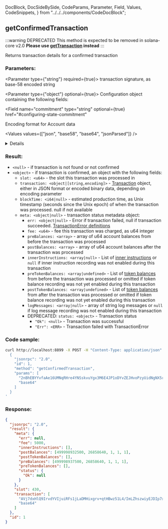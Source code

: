   DocBlock,
  DocSideBySide,
  CodeParams,
  Parameter,
  Field,
  Values,
  CodeSnippets,
} from "../../../components/CodeDocBlock";

<DocBlock>

## getConfirmedTransaction

:::warning DEPRECATED
This method is expected to be removed in solana-core v2.0
**Please use [getTransaction](#gettransaction) instead**
:::

Returns transaction details for a confirmed transaction

<DocSideBySide>

<CodeParams>

### Parameters:

<Parameter type={"string"} required={true}>
  transaction signature, as base-58 encoded string
</Parameter>

<Parameter type={"object"} optional={true}> 
Configuration object containing the following fields:

<Field
  name="commitment"
  type="string"
  optional={true}
  href="#configuring-state-commitment"
></Field>

<Field name="encoding" defaultValue="json" type="string" optional={true} href="#parsed-responses">

Encoding format for Account data

<Values values={["json", "base58", "base64", "jsonParsed"]} />

<details>

- `base58` is slow and limited to less than 129 bytes of Account data.
- `jsonParsed` encoding attempts to use program-specific instruction parsers
  to return more human-readable and explicit data in the `transaction.message.instructions` list.
- If `jsonParsed` is requested but a parser cannot be found, the instruction
  falls back to regular `json` encoding (`accounts`, `data`, and `programIdIndex` fields).

</details>

</Field>

</Parameter>

### Result:

- `<null>` - if transaction is not found or not confirmed
- `<object>` - if transaction is confirmed, an object with the following fields:
  - `slot: <u64>` - the slot this transaction was processed in
  - `transaction: <object|[string,encoding]>` - [Transaction](#transaction-structure) object, either in JSON format or encoded binary data, depending on encoding parameter
  - `blockTime: <i64|null>` - estimated production time, as Unix timestamp (seconds since the Unix epoch) of when the transaction was processed. null if not available
  - `meta: <object|null>` - transaction status metadata object:
    - `err: <object|null>` - Error if transaction failed, null if transaction succeeded. [TransactionError definitions](https://docs.rs/solana-sdk/VERSION_FOR_DOCS_RS/solana_sdk/transaction/enum.TransactionError.html)
    - `fee: <u64>` - fee this transaction was charged, as u64 integer
    - `preBalances: <array>` - array of u64 account balances from before the transaction was processed
    - `postBalances: <array>` - array of u64 account balances after the transaction was processed
    - `innerInstructions: <array|null>` - List of [inner instructions](#inner-instructions-structure) or `null` if inner instruction recording was not enabled during this transaction
    - `preTokenBalances: <array|undefined>` - List of [token balances](#token-balances-structure) from before the transaction was processed or omitted if token balance recording was not yet enabled during this transaction
    - `postTokenBalances: <array|undefined>` - List of [token balances](#token-balances-structure) from after the transaction was processed or omitted if token balance recording was not yet enabled during this transaction
    - `logMessages: <array|null>` - array of string log messages or `null` if log message recording was not enabled during this transaction
    - DEPRECATED: `status: <object>` - Transaction status
      - `"Ok": <null>` - Transaction was successful
      - `"Err": <ERR>` - Transaction failed with TransactionError

</CodeParams>

<CodeSnippets>

### Code sample:

```bash
curl http://localhost:8899 -X POST -H "Content-Type: application/json" -d '
  {
    "jsonrpc": "2.0",
    "id": 1,
    "method": "getConfirmedTransaction",
    "params": [
      "2nBhEBYYvfaAe16UMNqRHre4YNSskvuYgx3M6E4JP1oDYvZEJHvoPzyUidNgNX5r9sTyN1J9UxtbCXy2rqYcuyuv",
      "base64"
    ]
  }
'
```

### Response:

```json
{
  "jsonrpc": "2.0",
  "result": {
    "meta": {
      "err": null,
      "fee": 5000,
      "innerInstructions": [],
      "postBalances": [499998932500, 26858640, 1, 1, 1],
      "postTokenBalances": [],
      "preBalances": [499998937500, 26858640, 1, 1, 1],
      "preTokenBalances": [],
      "status": {
        "Ok": null
      }
    },
    "slot": 430,
    "transaction": [
      "AVj7dxHlQ9IrvdYVIjuiRFs1jLaDMHixgrv+qtHBwz51L4/ImLZhszwiyEJDIp7xeBSpm/TX5B7mYzxa+fPOMw0BAAMFJMJVqLw+hJYheizSoYlLm53KzgT82cDVmazarqQKG2GQsLgiqktA+a+FDR4/7xnDX7rsusMwryYVUdixfz1B1Qan1RcZLwqvxvJl4/t3zHragsUp0L47E24tAFUgAAAABqfVFxjHdMkoVmOYaR1etoteuKObS21cc1VbIQAAAAAHYUgdNXR0u3xNdiTr072z2DVec9EQQ/wNo1OAAAAAAAtxOUhPBp2WSjUNJEgfvy70BbxI00fZyEPvFHNfxrtEAQQEAQIDADUCAAAAAQAAAAAAAACtAQAAAAAAAAdUE18R96XTJCe+YfRfUp6WP+YKCy/72ucOL8AoBFSpAA==",
      "base64"
    ]
  },
  "id": 1
}
```

</CodeSnippets>
</DocSideBySide>
</DocBlock>

